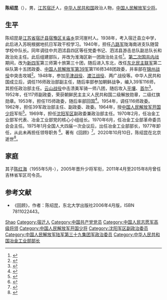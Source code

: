 {{军人
| 姓名      = 陈绍昆  
| 图像      =  
| 图像大小  = 
| 图片简介  = 
| 原名      = 
| 英文名    = 
| 外文名    = 
| 別名      = 
| 性別      = 
| 出生日期  = 
| 出生地点  = [[江苏省|江苏省]][[宿迁县|宿迁县]]
| 逝世日期  =  
| 逝世地点  = [[北京市|北京市]]
| 国籍      = {{PRC}}
| 现居地    = 
| 语言      = 
| 军队      = 
| 体重      = 
| 政党      = 
| 军衔      = 
| 配偶      = 
| 亲属      = 
| 学历      = 
| 战争经历  = 
| 主要作品  = 
| 勋章奖章  = 
| 军衔记录  = 
| job      = <!--职务-->
| job-1    = <!--职务1-->
| job-2    =
| job-3    =
| job-4    =
| job-5    =
| job-6    =
| job2     =
| period   = <!--职务对应任期-->
| period-1 = <!--职务1对应任期-->
| period-2 =
| period-3 =
| period-4 =
| period-5 =
| period-6 =
}}
'''陈绍昆'''（{{bd|1921年|4月20日|2020年|10月10日|catIdx=Chen}}），男，[[江苏省|江苏]][[宿迁县|宿迁]]人，[[中华人民共和国|中华人民共和国]]政治人物，[[中国人民解放军少将|中国人民解放军少将]]。

== 生平 ==
陈绍昆是[[江苏省|江苏省]][[宿迁县|宿迁县]][[宿豫区|宿豫区]][[关庙乡|关庙乡]]崇河崖村人。1938年，考入宿迁县立中学，此后进入苏皖根据地抗日军政干校学习。1940年，担任[[八路军|八路军]]陇海南进支队随营学校中队长。同年调往中共泗沭县四区等任党委书记、泗沭县游击总队副总队长和政治处主任。此后组建部队，并改为淮海区新一团政治处主任<ref>{{cite book|author=中国人民解放军军事科学院军事历史硏究部|title=《中国人民解放军全史》（9卷）|year=2000年|publisher=军事科学出版社|isbn=9787801373151|pages=550页}}</ref>。[[第二次国共内战|第二次国共内战]]期间，改为[[新四军|新四军]]第三师第十旅第三十团，随后进入东北，改任[[东北民主联军|东北民主联军]]第二纵队第十五团政委、[[中国人民解放军第39军|中国人民解放军第39军]]第116师348团政委，并率部在[[锦州战役|锦州战役]]中突击攻城<ref>{{cite book|author=中国人民解放军《中国人民解放军高级将领传》编审委员会|title=《中国人民解放军高级将领传》（卷7）|year=2007年|isbn=9787506552837|pages=109页}}</ref>。1948年，参加[[平津战役|平津战役]]、[[渡江战役|渡江战役]]、两广战役等。中华人民共和国成立后，调任116师政治部副主任，随后率部参加朝鲜战争，编入39军116师，其担任政治部主任。[[云山战役|云山战役]]中击溃美军骑一师八团，随后攻入[[平壤|平壤]]、[[首尔|首尔]]<ref>{{cite book|author=吴信泉、王照运|title=《朝鲜战场1000天: 三十九军在朝鲜》|year=1996年|publisher=辽宁人民出版社|isbn=9787205035044|pages=299页}}</ref>。1952年，任117师副政委，荣获朝鲜民主主义人民共和国二级解放勋章，二级红旗勋章。1953年，担任115师政委，随后率部回国<ref>{{cite book|author=胡光正, 马善营|title=《中国人民志愿军序列, 1950.10-1953.7 》|year=1989年|publisher=解放军出版社|pages=199页}}</ref>。1954年，调任116师政委。1962年，担任39军政治部主任、副政委、政委。1964年，授[[中国人民解放军开国少将|中国人民解放军开国少将]]军衔<ref>{{cite web|title=宿豫籍将军陈绍昆|url=http://www.suqiantour.com/489-003007006003-zz.html|publisher=宿迁旅游网|accessdate=2011-12-26|deadurl=yes|archiveurl=https://web.archive.org/web/20110114211505/http://www.suqiantour.com/489-003007006003-zz.html|archivedate=2011-01-14}}</ref>。1969年，担任[[沈阳军区|沈阳军区]]副政委兼政治部主任。1970年2月，任冶金工业部军代表、冶金工业部党的核心小组组长。1970年6月，任冶金工业部革命委员会会主任。1975年1月全国人大四届一次会议后，出任冶金工业部部长，1977年卸任，从此未再担任领导职务 <ref>{{cite book|author=鞍山市人民政府地方志办公室|title=《鞍山市志: 党政群团卷》|year=1993年|publisher=沈阳出版社|pages=33页}}</ref>。著有《回顾》<ref>{{cite book|author=陈绍昆|title=《回顾》|year=2006年|location=东北大学出版社|isbn=9787811022445}}</ref>。2020年10月10日，陈绍昆在北京逝世<ref>{{cite web|title=99岁少将陈绍昆逝世 中国开国将星仅存9人|url=https://www.dwnews.com/%E4%B8%AD%E5%9B%BD/60214683/99%E5%B2%81%E5%B0%91%E5%B0%86%E9%99%88%E7%BB%8D%E6%98%86%E9%80%9D%E4%B8%96%E4%B8%AD%E5%9B%BD%E5%BC%80%E5%9B%BD%E5%B0%86%E6%98%9F%E4%BB%85%E5%AD%989%E4%BA%BA|publisher=多唯新聞|accessdate=2020-10-12|}}</ref>。

== 家庭 ==
其子[[陈红海|陈红海]]（1955年5月-），2005年晋升少将军衔，2011年4月至2015年8月曾任吉林省军区司令员。

== 参考文献 ==
* 《回顾》，作者：陈绍昆，东北大学出版社2006年4月版，ISBN  7811022443。
{{reflist}}
{{第4届国务院}}

{{Authority control}}
{{DEFAULTSORT:Chen陈}}
[[Category:陈姓|Shao]]
[[Category:宿迁人|Category:宿迁人]]
[[Category:中国共产党党员|Category:中国共产党党员]]
[[Category:中国人民志愿军高级将领|Category:中国人民志愿军高级将领]]
[[Category:中国人民解放军开国少将|Category:中国人民解放军开国少将]]
[[Category:沈阳军区副政治委员|Category:沈阳军区副政治委员]]
[[Category:中国人民解放军陆军第三十九集团军政治委员|Category:中国人民解放军陆军第三十九集团军政治委员]]
[[Category:中华人民共和国冶金工业部部长|Category:中华人民共和国冶金工业部部长]]